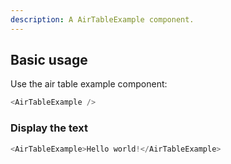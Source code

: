```yaml
---
description: A AirTableExample component.
---
```



## Basic usage

Use the air table example component:

```js
<AirTableExample />
```

### Display the text

```js live
<AirTableExample>Hello world!</AirTableExample>
```
